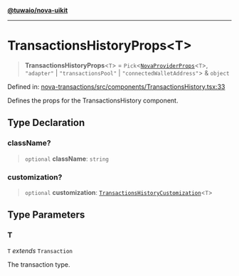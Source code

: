 [**@tuwaio/nova-uikit**](../../../README.md)

***

# TransactionsHistoryProps\<T\>

> **TransactionsHistoryProps**\<`T`\> = `Pick`\<[`NovaProviderProps`](../providers/type-aliases/NovaProviderProps.md)\<`T`\>, `"adapter"` \| `"transactionsPool"` \| `"connectedWalletAddress"`\> & `object`

Defined in: [nova-transactions/src/components/TransactionsHistory.tsx:33](https://github.com/TuwaIO/nova-uikit/blob/ed2e28d6e7d892b508553a9859b307eb832fe4c1/packages/nova-transactions/src/components/TransactionsHistory.tsx#L33)

Defines the props for the TransactionsHistory component.

## Type Declaration

### className?

> `optional` **className**: `string`

### customization?

> `optional` **customization**: [`TransactionsHistoryCustomization`](TransactionsHistoryCustomization.md)\<`T`\>

## Type Parameters

### T

`T` *extends* `Transaction`

The transaction type.
